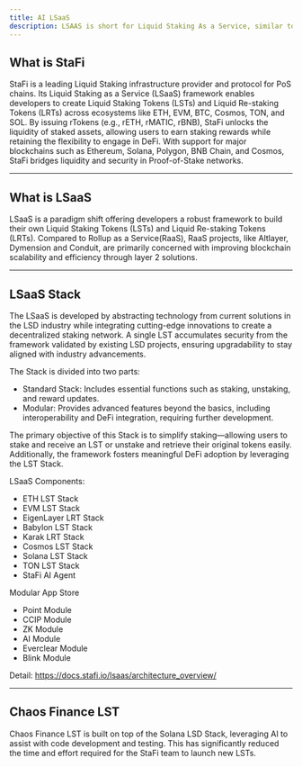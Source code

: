 ```yaml
---
title: AI LSaaS
description: LSAAS is short for Liquid Staking As a Service, similar to the RAAR -Rollup as a service, both are a SAAS platform that facilitate the development of software. StaFi LSD Stack is a LSAAS platform that focus on building a general liquid staking platform for developers.
---
```


## What is StaFi

StaFi is a leading Liquid Staking infrastructure provider and protocol for PoS chains. Its Liquid Staking as a Service (LSaaS) framework enables developers to create Liquid Staking Tokens (LSTs) and Liquid Re-staking Tokens (LRTs) across ecosystems like ETH, EVM, BTC, Cosmos, TON, and SOL. By issuing rTokens (e.g., rETH, rMATIC, rBNB), StaFi unlocks the liquidity of staked assets, allowing users to earn staking rewards while retaining the flexibility to engage in DeFi. With support for major blockchains such as Ethereum, Solana, Polygon, BNB Chain, and Cosmos, StaFi bridges liquidity and security in Proof-of-Stake networks.

---

## What is LSaaS

LSaaS is a paradigm shift offering developers a robust framework to build their own Liquid Staking Tokens (LSTs) and Liquid Re-staking Tokens (LRTs). Compared to Rollup as a Service(RaaS), RaaS projects, like Altlayer, Dymension and Conduit, are primarily concerned with improving blockchain scalability and efficiency through layer 2 solutions.

---

## LSaaS Stack

The LSaaS is developed by abstracting technology from current solutions in the LSD industry while integrating cutting-edge innovations to create a decentralized staking network. A single LST accumulates security from the framework validated by existing LSD projects, ensuring upgradability to stay aligned with industry advancements.

The Stack is divided into two parts:

- Standard Stack: Includes essential functions such as staking, unstaking, and reward updates.
- Modular: Provides advanced features beyond the basics, including interoperability and DeFi integration, requiring further development.

The primary objective of this Stack is to simplify staking—allowing users to stake and receive an LST or unstake and retrieve their original tokens easily. Additionally, the framework fosters meaningful DeFi adoption by leveraging the LST Stack.

LSaaS Components:

- ETH LST Stack
- EVM LST Stack
- EigenLayer LRT Stack
- Babylon LST Stack
- Karak LRT Stack
- Cosmos LST Stack
- Solana LST Stack
- TON LST Stack
- StaFi AI Agent

Modular App Store
- Point Module
- CCIP Module
- ZK Module
- AI Module
- Everclear Module
- Blink Module

Detail: https://docs.stafi.io/lsaas/architecture_overview/

---

## Chaos Finance LST

Chaos Finance LST is built on top of the Solana LSD Stack, leveraging AI to assist with code development and testing. This has significantly reduced the time and effort required for the StaFi team to launch new LSTs. 